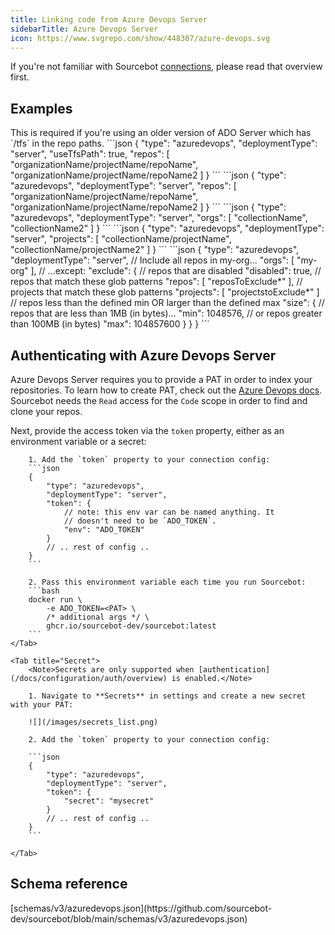 ```yaml
---
title: Linking code from Azure Devops Server
sidebarTitle: Azure Devops Server
icon: https://www.svgrepo.com/show/448307/azure-devops.svg
---
```



If you're not familiar with Sourcebot [connections](/docs/connections/overview), please read that overview first.

## Examples

<AccordionGroup>
    <Accordion title="Enable TFS path support">
        This is required if you're using an older version of ADO Server which has `/tfs` in the repo paths.
        ```json
        {
            "type": "azuredevops",
            "deploymentType": "server",
            "useTfsPath": true,
            "repos": [
                "organizationName/projectName/repoName",
                "organizationName/projectName/repoName2
            ]
        }   
        ```
    </Accordion>
    <Accordion title="Sync individual repos">
        ```json
        {
            "type": "azuredevops",
            "deploymentType": "server",
            "repos": [
                "organizationName/projectName/repoName",
                "organizationName/projectName/repoName2
            ]
        }
        ```
    </Accordion>
    <Accordion title="Sync all repos in a collection">
        ```json
        {
            "type": "azuredevops",
            "deploymentType": "server",
            "orgs": [
                "collectionName",
                "collectionName2"
            ]
        }
        ```
    </Accordion>
    <Accordion title="Sync all repos in a project">
        ```json
        {
            "type": "azuredevops",
            "deploymentType": "server",
            "projects": [
                "collectionName/projectName",
                "collectionName/projectName2"
            ]
        }
        ```
    </Accordion>
    <Accordion title="Exclude repos from syncing">
        ```json
        {
            "type": "azuredevops",
            "deploymentType": "server",
            // Include all repos in my-org...
            "orgs": [
                "my-org"
            ],
            // ...except:
            "exclude": {
                // repos that are disabled 
                "disabled": true,
                // repos that match these glob patterns
                "repos": [
                    "reposToExclude*"
                ],
                // projects that match these glob patterns
                "projects": [
                    "projectstoExclude*"
                ]
                // repos less than the defined min OR larger than the defined max
                "size": {
                    // repos that are less than 1MB (in bytes)...
                    "min": 1048576,
                    // or repos greater than 100MB (in bytes)
                    "max": 104857600 
                }
            }
        }
        ```
    </Accordion>
</AccordionGroup>

## Authenticating with Azure Devops Server

Azure Devops Server requires you to provide a PAT in order to index your repositories. To learn how to create PAT, check out the [Azure Devops docs](https://learn.microsoft.com/en-us/azure/devops/organizations/accounts/use-personal-access-tokens-to-authenticate?view=azure-devops&tabs=Windows).
Sourcebot needs the `Read` access for the `Code` scope in order to find and clone your repos.

Next, provide the access token via the `token` property, either as an environment variable or a secret:

<Tabs>
    <Tab title="Environment Variable">

        1. Add the `token` property to your connection config:
        ```json
        {
            "type": "azuredevops",
            "deploymentType": "server",
            "token": {
                // note: this env var can be named anything. It
                // doesn't need to be `ADO_TOKEN`.
                "env": "ADO_TOKEN"
            }
            // .. rest of config ..
        }
        ```

        2. Pass this environment variable each time you run Sourcebot:
        ```bash
        docker run \
            -e ADO_TOKEN=<PAT> \
            /* additional args */ \
            ghcr.io/sourcebot-dev/sourcebot:latest
        ```
    </Tab>

    <Tab title="Secret">
        <Note>Secrets are only supported when [authentication](/docs/configuration/auth/overview) is enabled.</Note>

        1. Navigate to **Secrets** in settings and create a new secret with your PAT:

        ![](/images/secrets_list.png)

        2. Add the `token` property to your connection config:

        ```json
        {
            "type": "azuredevops",
            "deploymentType": "server",
            "token": {
                "secret": "mysecret"
            }
            // .. rest of config ..
        }
        ```

    </Tab>
</Tabs>

## Schema reference

<Accordion title="Reference">
[schemas/v3/azuredevops.json](https://github.com/sourcebot-dev/sourcebot/blob/main/schemas/v3/azuredevops.json)

<AzureDevopsSchema />

</Accordion>